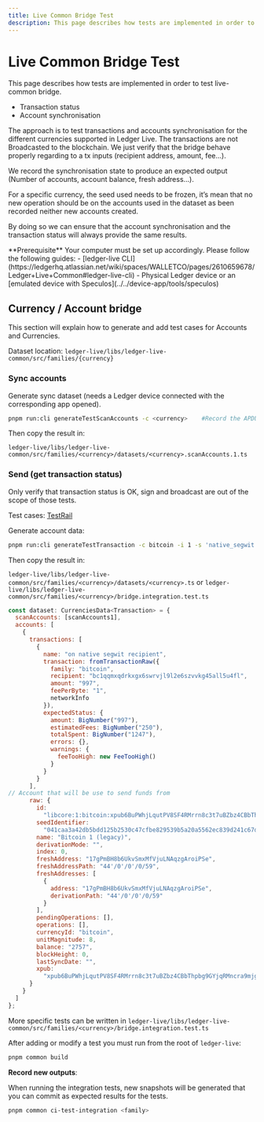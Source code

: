 ```yaml
---
title: Live Common Bridge Test
description: This page describes how tests are implemented in order to test live-common bridge.
---
```



# Live Common Bridge Test

This page describes how tests are implemented in order to test live-common bridge.

- Transaction status
- Account synchronisation

The approach is to test transactions and accounts synchronisation for the different currencies supported in Ledger Live. The transactions are not Broadcasted to the blockchain. We just verify that the bridge behave properly regarding to a tx inputs (recipient address, amount, fee…).

We record the synchronisation state to produce an expected output (Number of accounts, account balance, fresh address…).

For a specific currency, the seed used needs to be frozen, it’s mean that no new operation should be on the accounts used in the dataset as been recorded neither new accounts created.

By doing so we can ensure that the account synchronisation and the transaction status will always provide the same results.

<Callout type="warning" emoji="⚠️">
  <line_f>
  **Prerequisite**  
  Your computer must be set up accordingly. Please follow the following guides:  
  - [ledger-live CLI](https://ledgerhq.atlassian.net/wiki/spaces/WALLETCO/pages/2610659678/Ledger+Live+Common#ledger-live-cli)  
  - Physical Ledger device or an [emulated device with Speculos](../../device-app/tools/speculos)  
  </line_f>
</Callout>

## Currency / Account bridge

This section will explain how to generate and add test cases for Accounts and Currencies.

Dataset location: `ledger-live/libs/ledger-live-common/src/families/{currency}`

### Sync accounts

Generate sync dataset (needs a Ledger device connected with the corresponding app opened).

```sh copy
pnpm run:cli generateTestScanAccounts -c <currency>    #Record the APDUs exchanged with the device
```

Then copy the result in:

`ledger-live/libs/ledger-live-common/src/families/<currency>/datasets/<currency>.scanAccounts.1.ts`

### Send (get transaction status)

Only verify that transaction status is OK, sign and broadcast are out of the scope of those tests.

Test cases: [TestRail](https://ledger.testrail.io/index.php?/suites/overview/9)

Generate account data:

```sh copy
pnpm run:cli generateTestTransaction -c bitcoin -i 1 -s 'native_segwit' --recipient 13LcRWZyZnZu1xrABuAK9Ayftg4kfVs1AA --amount 0.002
```

Then copy the result in:

`ledger-live/libs/ledger-live-common/src/families/<currency>/datasets/<currency>.ts` or `ledger-live/libs/ledger-live-common/src/families/<currency>/bridge.integration.test.ts`

```js copy
const dataset: CurrenciesData<Transaction> = {
  scanAccounts: [scanAccounts1],
  accounts: [
    {
      transactions: [
        {
          name: "on native segwit recipient",
          transaction: fromTransactionRaw({
            family: "bitcoin",
            recipient: "bc1qqmxqdrkxgx6swrvjl9l2e6szvvkg45all5u4fl",
            amount: "997",
            feePerByte: "1",
            networkInfo
          }),
          expectedStatus: {
            amount: BigNumber("997"),
            estimatedFees: BigNumber("250"),
            totalSpent: BigNumber("1247"),
            errors: {},
            warnings: {
              feeTooHigh: new FeeTooHigh()
            }
          }
        }
      ],
// Account that will be use to send funds from
      raw: {
        id:
          "libcore:1:bitcoin:xpub6BuPWhjLqutPV8SF4RMrrn8c3t7uBZbz4CBbThpbg9GYjqRMncra9mjgSfWSK7uMDz37hhzJ8wvkbDDQQJt6VgwLoszvmPiSBtLA1bPLLSn:",
        seedIdentifier:
          "041caa3a42db5bdd125b2530c47cfbe829539b5a20a5562ec839d241c67d1862f2980d26ebffee25e4f924410c3316b397f34bd572543e72c59a7569ef9032f498",
        name: "Bitcoin 1 (legacy)",
        derivationMode: "",
        index: 0,
        freshAddress: "17gPmBH8b6UkvSmxMfVjuLNAqzgAroiPSe",
        freshAddressPath: "44'/0'/0'/0/59",
        freshAddresses: [
          {
            address: "17gPmBH8b6UkvSmxMfVjuLNAqzgAroiPSe",
            derivationPath: "44'/0'/0'/0/59"
          }
        ],
        pendingOperations: [],
        operations: [],
        currencyId: "bitcoin",
        unitMagnitude: 8,
        balance: "2757",
        blockHeight: 0,
        lastSyncDate: "",
        xpub:
          "xpub6BuPWhjLqutPV8SF4RMrrn8c3t7uBZbz4CBbThpbg9GYjqRMncra9mjgSfWSK7uMDz37hhzJ8wvkbDDQQJt6VgwLoszvmPiSBtLA1bPLLSn"
      }
    }
  ]
};
```

More specific tests can be written in `ledger-live/libs/ledger-live-common/src/families/<currency>/bridge.integration.test.ts`

After adding or modify a test you must run from the root of `ledger-live`:

```sh copy
pnpm common build
```

**Record new outputs**:

When running the integration tests, new snapshots will be generated that you can commit as expected results for the tests.

```sh copy
pnpm common ci-test-integration <family>
```
